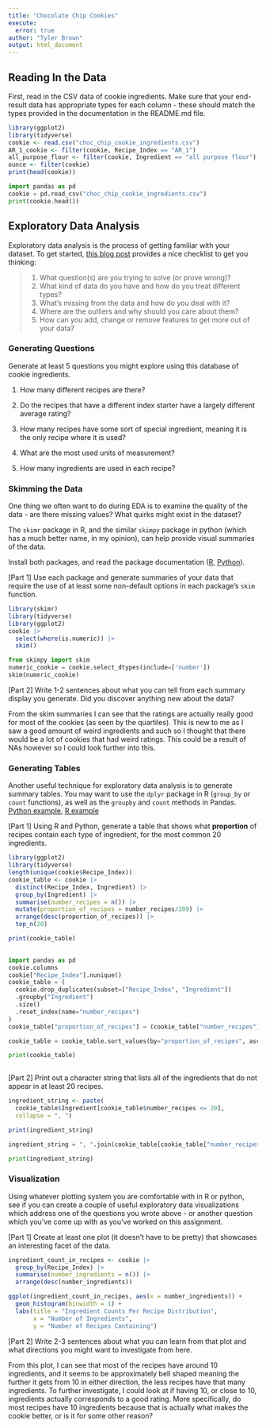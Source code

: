 ```yaml
---
title: "Chocolate Chip Cookies"
execute:
  error: true
author: "Tyler Brown"
output: html_document
---
```


## Reading In the Data

First, read in the CSV data of cookie ingredients. Make sure that your end-result data has appropriate types for each column - these should match the types provided in the documentation in the README.md file.

```r
library(ggplot2)
library(tidyverse)
cookie <- read.csv("choc_chip_cookie_ingredients.csv")
AR_1_cookie <- filter(cookie, Recipe_Index == "AR_1")
all_purpose_flour <- filter(cookie, Ingredient == "all purpose flour")
ounce <- filter(cookie)
print(head(cookie))
```

```python
import pandas as pd
cookie = pd.read_csv("choc_chip_cookie_ingredients.csv")
print(cookie.head())
```

## Exploratory Data Analysis

Exploratory data analysis is the process of getting familiar with your dataset. To get started, [this blog post](https://www.mrdbourke.com/a-gentle-introduction-to-exploratory-data-analysis/) provides a nice checklist to get you thinking:

> 1.  What question(s) are you trying to solve (or prove wrong)?
> 2.  What kind of data do you have and how do you treat different types?
> 3.  What's missing from the data and how do you deal with it?
> 4.  Where are the outliers and why should you care about them?
> 5.  How can you add, change or remove features to get more out of your data?

### Generating Questions

Generate at least 5 questions you might explore using this database of cookie ingredients.

1.  How many different recipes are there?

2.  Do the recipes that have a different index starter have a largely different average rating?

3.  How many recipes have some sort of special ingredient, meaning it is the only recipe where it is used?

4.  What are the most used units of measurement?

5.  How many ingredients are used in each recipe?

### Skimming the Data

One thing we often want to do during EDA is to examine the quality of the data - are there missing values? What quirks might exist in the dataset?

The `skimr` package in R, and the similar `skimpy` package in python (which has a much better name, in my opinion), can help provide visual summaries of the data.

Install both packages, and read the package documentation ([R](https://cran.r-project.org/web/packages/skimr/vignettes/skimr.html), [Python](https://pypi.org/project/skimpy/)).

\[Part 1\] Use each package and generate summaries of your data that require the use of at least some non-default options in each package's `skim` function.

```r
library(skimr)
library(tidyverse)
library(ggplot2)
cookie |>
  select(where(is.numeric)) |>
  skim()
```

```python
from skimpy import skim
numeric_cookie = cookie.select_dtypes(include=['number'])
skim(numeric_cookie)
```

\[Part 2\] Write 1-2 sentences about what you can tell from each summary display you generate. Did you discover anything new about the data?

From the skim summaries I can see that the ratings are actually really good for most of the cookies (as seen by the quartiles). This is new to me as I saw a good amount of weird ingredients and such so I thought that there would be a lot of cookies that had weird ratings. This could be a result of NAs however so I could look further into this.

### Generating Tables

Another useful technique for exploratory data analysis is to generate summary tables. You may want to use the `dplyr` package in R (`group_by` or `count` functions), as well as the `groupby` and `count` methods in Pandas. [Python example](https://sparkbyexamples.com/pandas/pandas-groupby-count-examples/), [R example](https://dplyr.tidyverse.org/reference/count.html)

\[Part 1\] Using R and Python, generate a table that shows what **proportion** of recipes contain each type of ingredient, for the most common 20 ingredients.
```r
library(ggplot2)
library(tidyverse)
length(unique(cookie$Recipe_Index))
cookie_table <- cookie |>
  distinct(Recipe_Index, Ingredient) |>
  group_by(Ingredient) |>
  summarise(number_recipes = n()) |>
  mutate(proportion_of_recipes = number_recipes/209) |>
  arrange(desc(proportion_of_recipes)) |>
  top_n(20)

print(cookie_table)
  
```

```python
import pandas as pd
cookie.columns
cookie["Recipe_Index"].nunique()
cookie_table = (
  cookie.drop_duplicates(subset=["Recipe_Index", "Ingredient"])
  .groupby("Ingredient")
  .size()
  .reset_index(name="number_recipes")
)
cookie_table["proportion_of_recipes"] = (cookie_table["number_recipes"] / 209)

cookie_table = cookie_table.sort_values(by="proportion_of_recipes", ascending=False).head(20)

print(cookie_table)
  

```

\[Part 2\] Print out a character string that lists all of the ingredients that do not appear in at least 20 recipes.
```r
ingredient_string <- paste(
  cookie_table$Ingredient[cookie_table$number_recipes <= 20],
  collapse = ", ")

print(ingredient_string)
```

```python
ingredient_string = ", ".join(cookie_table[cookie_table["number_recipes"] < 20]["Ingredient"])

print(ingredient_string)
```

### Visualization

Using whatever plotting system you are comfortable with in R or python, see if you can create a couple of useful exploratory data visualizations which address one of the questions you wrote above - or another question which you've come up with as you've worked on this assignment.

\[Part 1\] Create at least one plot (it doesn't have to be pretty) that showcases an interesting facet of the data.

```r
ingredient_count_in_recipes <- cookie |>
  group_by(Recipe_Index) |>
  summarise(number_ingredients = n()) |>
  arrange(desc(number_ingredients))

ggplot(ingredient_count_in_recipes, aes(x = number_ingredients)) +
  geom_histogram(binwidth = 1) +
  labs(title = "Ingredient Counts Per Recipe Distribution",
       x = "Number of Ingredients",
       y = "Number of Recipes Containing")
```


\[Part 2\] Write 2-3 sentences about what you can learn from that plot and what directions you might want to investigate from here.

From this plot, I can see that most of the recipes have around 10 ingredients, and it seems to be approximately bell shaped meaning the further it gets from 10 in either direction, the less recipes have that many ingredients. To further investigate, I could look at if having 10, or close to 10, ingredients actually corresponds to a good rating. More specifically, do most recipes have 10 ingredients because that is actually what makes the cookie better, or is it for some other reason?
